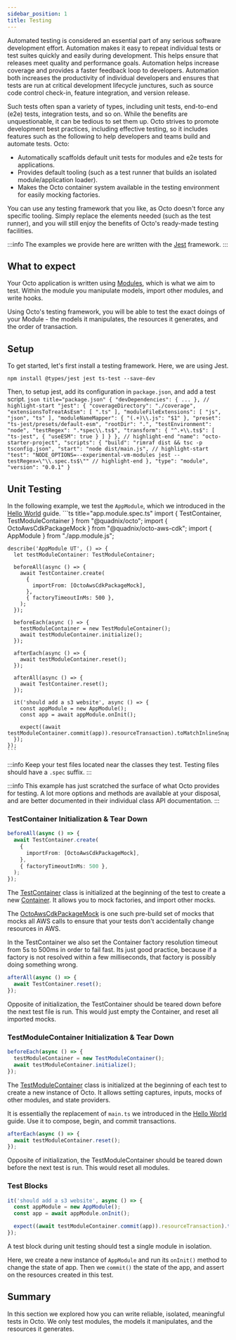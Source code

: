 ```yaml
---
sidebar_position: 1
title: Testing
---
```



Automated testing is considered an essential part of any serious software development effort.
Automation makes it easy to repeat individual tests or test suites quickly and easily during development.
This helps ensure that releases meet quality and performance goals.
Automation helps increase coverage and provides a faster feedback loop to developers.
Automation both increases the productivity of individual developers
and ensures that tests are run at critical development lifecycle junctures,
such as source code control check-in, feature integration, and version release.

Such tests often span a variety of types, including unit tests, end-to-end (e2e) tests, integration tests,
and so on. While the benefits are unquestionable, it can be tedious to set them up.
Octo strives to promote development best practices, including effective testing,
so it includes features such as the following to help developers and teams build and automate tests. Octo:
- Automatically scaffolds default unit tests for modules and e2e tests for applications.
- Provides default tooling (such as a test runner that builds an isolated module/application loader).
- Makes the Octo container system available in the testing environment for easily mocking factories.

You can use any testing framework that you like, as Octo doesn't force any specific tooling.
Simply replace the elements needed (such as the test runner),
and you will still enjoy the benefits of Octo's ready-made testing facilities.

:::info
The examples we provide here are written with the [Jest](https://jestjs.io/) framework.
:::

## What to expect
Your Octo application is written using [Modules](/docs/fundamentals/modules.mdx), which is what we aim to test.
Within the module you manipulate models, import other modules, and write hooks.

Using Octo's testing framework, you will be able to test the exact doings of your Module -
the models it manipulates, the resources it generates, and the order of transaction.

## Setup
To get started, let's first install a testing framework. Here, we are using Jest.
```console
npm install @types/jest jest ts-test --save-dev
```

Then, to setup jest, add its configuration in `package.json`,
and add a test script.
<Tabs>
  <TabItem value="package.json" label="package.json" default>
    ```json title="package.json"
    {
      "devDependencies": { ... },
      // highlight-start
      "jest": {
        "coverageDirectory": "./coverage",
        "extensionsToTreatAsEsm": [
          ".ts"
        ],
        "moduleFileExtensions": [
          "js",
          "json",
          "ts"
        ],
        "moduleNameMapper": {
          "(.+)\\.js": "$1"
        },
        "preset": "ts-jest/presets/default-esm",
        "rootDir": ".",
        "testEnvironment": "node",
        "testRegex": ".*spec\\.ts$",
        "transform": {
          "^.+\\.ts$": [
            "ts-jest",
            {
              "useESM": true
            }
          ]
        }
      },
      // highlight-end
      "name": "octo-starter-project",
      "scripts": {
        "build": "rimraf dist && tsc -p tsconfig.json",
        "start": "node dist/main.js",
        // highlight-start
        "test": "NODE_OPTIONS=--experimental-vm-modules jest --testRegex=\"\\.spec.ts$\""
        // highlight-end
      },
      "type": "module",
      "version": "0.0.1"
    }
    ```
  </TabItem>
</Tabs>

## Unit Testing
In the following example, we test the `AppModule`,
which we introduced in the [Hello World](/docs/getting-started/hello-world.mdx) guide.
<Tabs>
  <TabItem value="app.module.spec.ts" label="app.module.spec.ts" default>
    ```ts title="app.module.spec.ts"
    import { TestContainer, TestModuleContainer } from "@quadnix/octo";
    import { OctoAwsCdkPackageMock } from "@quadnix/octo-aws-cdk";
    import { AppModule } from "./app.module.js";

    describe('AppModule UT', () => {
      let testModuleContainer: TestModuleContainer;

      beforeAll(async () => {
        await TestContainer.create(
          {
            importFrom: [OctoAwsCdkPackageMock],
          },
          { factoryTimeoutInMs: 500 },
        );
      });

      beforeEach(async () => {
        testModuleContainer = new TestModuleContainer();
        await testModuleContainer.initialize();
      });

      afterEach(async () => {
        await testModuleContainer.reset();
      });

      afterAll(async () => {
        await TestContainer.reset();
      });

      it('should add a s3 website', async () => {
        const appModule = new AppModule();
        const app = await appModule.onInit();

        expect((await testModuleContainer.commit(app)).resourceTransaction).toMatchInlineSnapshot();
      });
    });
    ```
  </TabItem>
</Tabs>

:::info
Keep your test files located near the classes they test. Testing files should have a `.spec` suffix.
:::

:::info
This example has just scratched the surface of what Octo provides for testing.
A lot more options and methods are available at your disposal,
and are better documented in their individual class API documentation.
:::

### TestContainer Initialization & Tear Down
```ts
beforeAll(async () => {
  await TestContainer.create(
    {
      importFrom: [OctoAwsCdkPackageMock],
    },
    { factoryTimeoutInMs: 500 },
  );
});
```
The [TestContainer](/api/octo/class/TestContainer) class is initialized at the beginning of the test to create
a new [Container](/api/octo/class/Container). It allows you to mock factories, and import other mocks.

The [OctoAwsCdkPackageMock](/api/octo-aws-cdk/class/OctoAwsCdkPackageMock) is one such pre-build set of mocks
that mocks all AWS calls to ensure that your tests don't accidentally change resources in AWS.

In the TestContainer we also set the Container factory resolution timeout from 5s to 500ms in order to fail fast.
Its just good practice, because if a factory is not resolved within a few milliseconds,
that factory is possibly doing something wrong.

```ts
afterAll(async () => {
  await TestContainer.reset();
});
```
Opposite of initialization, the TestContainer should be teared down before the next test file is run.
This would just empty the Container, and reset all imported mocks.

### TestModuleContainer Initialization & Tear Down
```ts
beforeEach(async () => {
  testModuleContainer = new TestModuleContainer();
  await testModuleContainer.initialize();
});
```
The [TestModuleContainer](/api/octo/class/TestModuleContainer) class is initialized at the beginning of each test to
create a new instance of Octo. It allows setting captures, inputs, mocks of other modules, and state providers.

It is essentially the replacement of `main.ts`
we introduced in the [Hello World](/docs/getting-started/hello-world.mdx) guide.
Use it to compose, begin, and commit transactions.

```ts
afterEach(async () => {
  await testModuleContainer.reset();
});
```
Opposite of initialization, the TestModuleContainer should be teared down before the next test is run.
This would reset all modules.

### Test Blocks
```ts
it('should add a s3 website', async () => {
  const appModule = new AppModule();
  const app = await appModule.onInit();

  expect((await testModuleContainer.commit(app)).resourceTransaction).toMatchInlineSnapshot();
});
```
A test block during unit testing should test a single module in isolation.

Here, we create a new instance of `AppModule` and run its `onInit()` method to change the state of app.
Then we `commit()` the state of the app, and assert on the resources created in this test.

## Summary
In this section we explored how you can write reliable, isolated, meaningful tests in Octo.
We only test modules, the models it manipulates, and the resources it generates.
